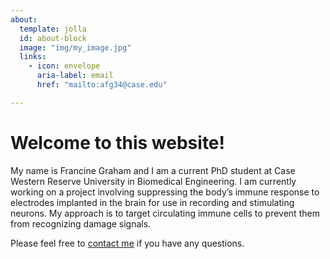 ---
about:
  template: jolla
  id: about-block
  image: "img/my_image.jpg"
  links:
    - icon: envelope
      aria-label: email
      href: "mailto:afg34@case.edu"

---

::: {#about-block}
:::

# Welcome to this website!

My name is Francine Graham and I am a current PhD student at Case Western Reserve University in Biomedical Engineering. I am currently working on a project involving suppressing the body's immune response to electrodes implanted in the brain for use in recording and stimulating neurons. My approach is to target circulating immune cells to prevent them from recognizing damage signals.

Please feel free to [contact me](mailto:afg34@case.edu) if you have any questions.
